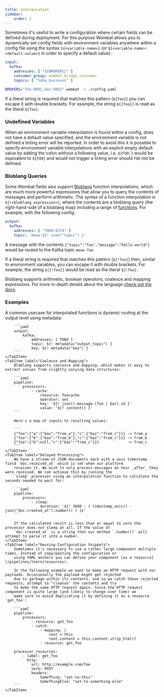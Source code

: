```yaml
---
title: Interpolation
sidebar:
    order: 2
---
```


Sometimes it's useful to write a configuration where certain fields can be defined during deployment. For this purpose
Wombat allows you to dynamically set config fields with environment variables anywhere within a config file using the
syntax `${<variable-name>}` (or `${<variable-name>:<default-value>}` in order to specify a default value):

```yaml
input:
  kafka:
    addresses: [ "${BROKERS}" ]
    consumer_group: wombat_bridge_consumer
    topics: [ "haha_business" ]
```

```sh
BROKERS="foo:9092,bar:9092" wombat -c ./config.yaml
```

If a literal string is required that matches this pattern (`${foo}`) you can escape it with double brackets. For
example, the string `${{foo}}` is read as the literal `${foo}`.

### Undefined Variables

When an environment variable interpolation is found within a config, does not have a default value specified, and the
environment variable is not defined a linting error will be reported. In order to avoid this it is possible to specify
environment variable interpolations with an explicit empty default value by adding the colon without a following value,
i.e. `${FOO:}` would be equivalent to `${FOO}` and would not trigger a linting error should `FOO` not be defined.

### Bloblang Queries

Some Wombat fields also support [Bloblang](/bloblang/) function interpolations, which are much more powerful expressions
that allow you to query the contents of messages and perform arithmetic. The syntax of a function interpolation is
`${!<bloblang expression>}`, where the contents are a bloblang query (the right-hand-side of a bloblang map) including a
range of [functions](/bloblang/reference/functions). For example, with the following config:

```yaml
output:
  kafka:
    addresses: [ "TODO:6379" ]
    topic: 'meow-${! json("topic") }'
```

A message with the contents `{"topic":"foo","message":"hello world"}` would be routed to the Kafka topic `meow-foo`.

If a literal string is required that matches this pattern (`${!foo}`) then, similar to environment variables, you can
escape it with double brackets. For example, the string `${{!foo}}` would be read as the literal `${!foo}`.

Bloblang supports arithmetic, boolean operators, coalesce and mapping expressions. For more in-depth details about the
language [check out the docs](/bloblang/).

### Examples
<Tabs>
    <TabItem label="Reference Metadata">
        A common usecase for interpolated functions is dynamic routing at the output level using metadata:

        ```yaml
        output:
            kafka:
                addresses: [ TODO ]
                topic: ${! metadata("output_topic") }
                key: ${! metadata("key") }
        ```
    </TabItem>
    <TabItem label="Coalesce and Mapping">
        Bloblang supports coalesce and mapping, which makes it easy to extract values from slightly varying data structures:

        ```yaml
        pipeline:
            processors:
                - cache:
                    resource: foocache
                    operator: set
                    key: '${! json().message.(foo | bar).id }'
                    value: '${! content() }'
        ```

        Here's a map of inputs to resulting values:

        ```
        {"foo":{"a":{"baz":"from_a"},"c":{"baz":"from_c"}}} -> from_a
        {"foo":{"b":{"baz":"from_b"},"c":{"baz":"from_c"}}} -> from_b
        {"foo":{"b":null,"c":{"baz":"from_c"}}}             -> from_c
        ```
    </TabItem>
    <TabItem label="Delayed Processing">
        We have a stream of JSON documents each with a unix timestamp field `doc.received_at` which is set when our platform
        receives it. We wish to only process messages an hour _after_ they were received. We can achieve this by running the
        `sleep` processor using an interpolation function to calculate the seconds needed to wait for:

        ```yaml
        pipeline:
            processors:
                - sleep:
                    duration: '${! 3600 - ( timestamp_unix() - json("doc.created_at").number() ) }s'
        ```

        If the calculated result is less than or equal to zero the processor does not sleep at all. If the value of
        `doc.created_at` is a string then our method `.number()` will attempt to parse it into a number.
    </TabItem>
    <TabItem label="Reusing Configuration Snippets">
        Sometimes it's necessary to use a rather large component multiple times. Instead of copy/pasting the configuration or
        using YAML anchors you can define your component [as a resource](/pipelines/learn/resources).

        In the following example we want to make an HTTP request with our payloads. Occasionally the payload might get rejected
        due to garbage within its contents, and so we catch these rejected requests, attempt to "cleanse" the contents and try
        to make the same HTTP request again. Since the HTTP request component is quite large (and likely to change over time) we
        make sure to avoid duplicating it by defining it as a resource `get_foo`:

        ```yaml
        pipeline:
            processors:
                - resource: get_foo
                - catch:
                    - mapping: |
                        root = this
                        root.content = this.content.strip_html()
                    - resource: get_foo

        processor_resources:
            - label: get_foo
              http:
                url: http://example.com/foo
                verb: POST
                headers:
                    SomeThing: "set-to-this"
                    SomeThingElse: "set-to-something-else"
        ```
    </TabItem>
</Tabs>